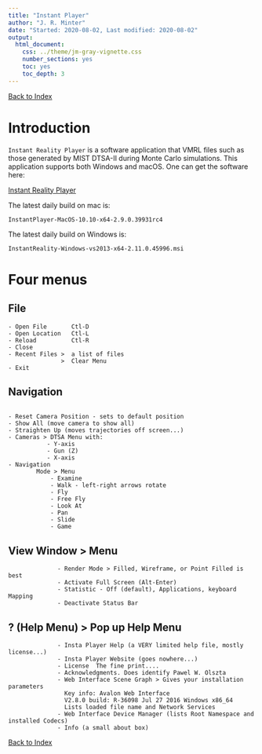 ```yaml
---
title: "Instant Player"
author: "J. R. Minter"
date: "Started: 2020-08-02, Last modified: 2020-08-02"
output:
  html_document:
    css: ../theme/jm-gray-vignette.css
    number_sections: yes
    toc: yes
    toc_depth: 3
---
```


[Back to Index](../README.html)

# Introduction

`Instant Reality Player` is a software application that VMRL files
such as those generated by MIST DTSA-II during Monte Carlo simulations.
This application supports both Windows and macOS. One can get the
software here:

[Instant Reality Player](https://www.instantreality.org/downloads/)

The latest daily build on mac is:

`InstantPlayer-MacOS-10.10-x64-2.9.0.39931rc4`

The latest daily build on Windows is: 

`InstantReality-Windows-vs2013-x64-2.11.0.45996.msi`


# Four menus

## File

```
- Open File       Ctl-D
- Open Location   Ctl-L
- Reload          Ctl-R
- Close
- Recent Files >  a list of files
               >  Clear Menu
- Exit
```


## Navigation

```

- Reset Camera Position - sets to default position
- Show All (move camera to show all)
- Straighten Up (moves trajectories off screen...)
- Cameras > DTSA Menu with:
           - Y-axis
           - Gun (Z)
           - X-axis
- Navigation
        Mode > Menu
            - Examine 
            - Walk - left-right arrows rotate
            - Fly
            - Free Fly
            - Look At
            - Pan
            - Slide
            - Game 
```


## View Window > Menu

```
              - Render Mode > Filled, Wireframe, or Point Filled is best
              - Activate Full Screen (Alt-Enter)
              - Statistic - Off (default), Applications, keyboard Mapping
              - Deactivate Status Bar
```


## ? (Help Menu) > Pop up Help Menu

```
              - Insta Player Help (a VERY limited help file, mostly license...)
              - Insta Player Website (goes nowhere...)
              - License  The fine print....
              - Acknowledgments. Does identify Pawel W. Olszta
              - Web Interface Scene Graph > Gives your installation parameters
                Key info: Avalon Web Interface
                V2.8.0 build: R-36098 Jul 27 2016 Windows x86_64
                Lists loaded file name and Network Services
              - Web Interface Device Manager (lists Root Namespace and installed Codecs)
              - Info (a small about box)
```



[Back to Index](../README.html)
